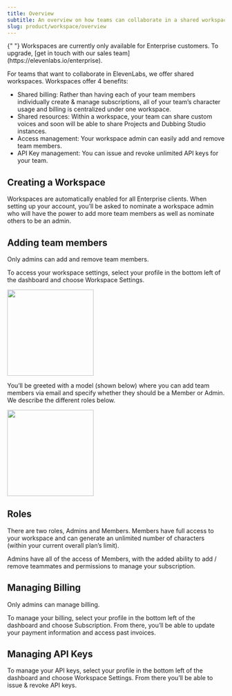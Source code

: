 ```yaml
---
title: Overview
subtitle: An overview on how teams can collaborate in a shared workspace.
slug: product/workspace/overview
---
```



<Info>
  {" "}
  Workspaces are currently only available for Enterprise customers. To upgrade, [get
  in touch with our sales team](https://elevenlabs.io/enterprise).
</Info>

For teams that want to collaborate in ElevenLabs, we offer shared workspaces. Workspaces offer 4 benefits:

- Shared billing: Rather than having each of your team members individually create & manage subscriptions, all of your team’s character usage and billing is centralized under one workspace.
- Shared resources: Within a workspace, your team can share custom voices and soon will be able to share Projects and Dubbing Studio instances.
- Access management: Your workspace admin can easily add and remove team members.
- API Key management: You can issue and revoke unlimited API keys for your team.

## Creating a Workspace

Workspaces are automatically enabled for all Enterprise clients. When setting up your account, you’ll be asked to nominate a workspace admin who will have the power to add more team members as well as nominate others to be an admin.

## Adding team members

<Info> Only admins can add and remove team members. </Info>

To access your workspace settings, select your profile in the bottom left of the dashboard and choose Workspace Settings.

<img height="200" src="../../product/workspace/images/home_page.webp" />

You’ll be greeted with a model (shown below) where you can add team members via email and specify whether they should be a Member or Admin. We describe the different roles below.

<img height="200" src="../../product/workspace/images/add_team.webp" />

## Roles

There are two roles, Admins and Members. Members have full access to your workspace and can generate an unlimited number of characters (within your current overall plan’s limit).

Admins have all of the access of Members, with the added ability to add / remove teammates and permissions to manage your subscription.

## Managing Billing

<Info> Only admins can manage billing. </Info>

To manage your billing, select your profile in the bottom left of the dashboard and choose Subscription. From there, you’ll be able to update your payment information and access past invoices.

## Managing API Keys

To manage your API keys, select your profile in the bottom left of the dashboard and choose Workspace Settings. From there you’ll be able to issue & revoke API keys.
